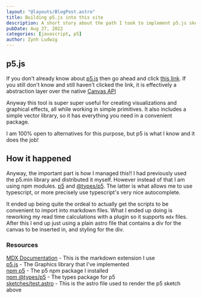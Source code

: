 ```yaml
---
layout: "@layouts/BlogPost.astro"
title: Building p5.js into this site
description: A short story about the path I took to implement p5.js sketches natively in my site
pubDate: Aug 27, 2022
categories: [javascript, p5]
author: Zynh Ludwig
---
```



## p5.js

If you don't already know about [p5.js](https://p5js.org/) then go ahead and
click [this link](https://p5js.org/). If you still don't know and still haven't
clicked the link, it is effectively a abstraction layer over the native [Canvas
API](https://developer.mozilla.org/en-US/docs/Web/API/Canvas_API)

Anyway this tool is super super useful for creating visualizations and
graphical effects, all while working in simple primitives. It also includes a
simple vector library, so it has everything you need in a convenient package.

I am 100% open to alternatives for this purpose, but p5 is what I know and it
does the job!

<Test />

## How it happened

Anyway, the important part is how I managed this!! I had previously used the
p5.min library and distributed it myself. However instead of that I am using
npm modules. [p5](https://www.npmjs.com/package/p5) and
[@types/p5](https://www.npmjs.com/package/@types/p5). The latter is what allows
me to use typescript, or more precisely use typescript's very nice autocomplete.

It ended up being quite the ordeal to actually get the scripts to be convenient
to import into markdown files. What I ended up doing is reworking my read time
calculations with a plugin so it supports `mdx` files. After this I end up just
using a plain astro file that contains a div for the canvas to be inserted in,
and styling for the div.

<Rain />

### Resources

[MDX Documentation](https://docs.astro.build/en/guides/markdown-content/) -
This is the markdown extension I use\
[p5.js](https://p5js.org/) - The Graphics library that I've implemented\
[npm p5](https://www.npmjs.com/package/p5) - The p5 npm package I installed\
[npm @types/p5](https://www.npmjs.com/package/@types/p5) - The types package
for p5\
[sketches/test.astro][1] - This is the astro file used to
render the p5 sketch above

[1]: https://github.com/Zynh0722/Zynh0722.github.io/blob/main/src/components/sketches/p5-demo/test.astro
